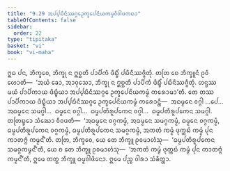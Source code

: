 ```yaml
---
title: "9.29 ᩋᨸ᩠ᨸᨭᩥᨶᩥᩔᨣ᩠ᨣᩮᩏᨠ᩠ᨡᩮᨸᨶᩦᨿᨠᨾ᩠ᨾᩅᩥᩅᩤᨴᨠᨳᩣ"
tableOfContents: false
sidebar:
  order: 22
type: "tipitaka"
basket: "vi"
book: "vi-maha"
---
```



<DynamicBreadcrumb />

<Division number="439" book="vi-maha">

<Paragraph number="1885" book="vi-maha">
ᩍᨵ ᨸᨶ, ᨽᩥᨠ᩠ᨡᩅᩮ, ᨽᩥᨠ᩠ᨡᩩ ᨶ ᩍᨧ᩠ᨨᨲᩥ ᨸᩣᨸᩥᨠᩴ ᨴᩥᨭ᩠ᨮᩥᩴ ᨸᨭᩥᨶᩥᩔᨩ᩠ᨩᩥᨲᩩᩴ. ᨲᨲᩕ ᨧᩮ ᨽᩥᨠ᩠ᨡᩪᨶᩴ ᩑᩅᩴ ᩉᩮᩣᨲᩥ—  ‘ᩋᨿᩴ ᨡᩮᩣ, ᩋᩣᩅᩩᩈᩮᩣ, ᨽᩥᨠ᩠ᨡᩩ ᨶ ᩍᨧ᩠ᨨᨲᩥ ᨸᩣᨸᩥᨠᩴ ᨴᩥᨭ᩠ᨮᩥᩴ ᨸᨭᩥᨶᩥᩔᨩ᩠ᨩᩥᨲᩩᩴ. ᩉᨶ᩠ᨴᩔ ᨾᨿᩴ ᨸᩣᨸᩥᨠᩣᨿ ᨴᩥᨭ᩠ᨮᩥᨿᩣ ᩋᨸ᩠ᨸᨭᩥᨶᩥᩔᨣ᩠ᨣᩮ ᩏᨠ᩠ᨡᩮᨸᨶᩦᨿᨠᨾ᩠ᨾᩴ ᨠᩁᩮᩣᨾᩣ’ᨲᩥ. ᨲᩮ ᨲᩔ ᨸᩣᨸᩥᨠᩣᨿ ᨴᩥᨭ᩠ᨮᩥᨿᩣ ᩋᨸ᩠ᨸᨭᩥᨶᩥᩔᨣ᩠ᨣᩮ ᩏᨠ᩠ᨡᩮᨸᨶᩦᨿᨠᨾ᩠ᨾᩴ ᨠᩁᩮᩣᨶ᩠ᨲᩥ—  ᩋᨵᨾ᩠ᨾᩮᨶ ᩅᨣ᩠ᨣᩤ …ᨸᩮ…  ᩋᨵᨾ᩠ᨾᩮᨶ ᩈᨾᨣ᩠ᨣᩤ…  ᨵᨾ᩠ᨾᩮᨶ ᩅᨣ᩠ᨣᩤ…  ᨵᨾ᩠ᨾᨸᨲᩥᩁᩪᨸᨠᩮᨶ ᩅᨣ᩠ᨣᩤ…  ᨵᨾ᩠ᨾᨸᨲᩥᩁᩪᨸᨠᩮᨶ ᩈᨾᨣ᩠ᨣᩤ. ᨲᨲᩕᨭ᩠ᨮᩮᩣ ᩈᩴᨥᩮᩣ ᩅᩥᩅᨴᨲᩥ—  ‘ᩋᨵᨾ᩠ᨾᩮᨶ ᩅᨣ᩠ᨣᨠᨾ᩠ᨾᩴ, ᩋᨵᨾ᩠ᨾᩮᨶ ᩈᨾᨣ᩠ᨣᨠᨾ᩠ᨾᩴ, ᨵᨾ᩠ᨾᩮᨶ ᩅᨣ᩠ᨣᨠᨾ᩠ᨾᩴ, ᨵᨾ᩠ᨾᨸᨲᩥᩁᩪᨸᨠᩮᨶ ᩅᨣ᩠ᨣᨠᨾ᩠ᨾᩴ, ᨵᨾ᩠ᨾᨸᨲᩥᩁᩪᨸᨠᩮᨶ ᩈᨾᨣ᩠ᨣᨠᨾ᩠ᨾᩴ, ᩋᨠᨲᩴ ᨠᨾ᩠ᨾᩴ ᨴᩩᨠ᩠ᨠᨭᩴ ᨠᨾ᩠ᨾᩴ ᨸᩩᨶ ᨠᩣᨲᨻ᩠ᨻᩴ ᨠᨾ᩠ᨾᨶ᩺’ᨲᩥ. ᨲᨲᩕ, ᨽᩥᨠ᩠ᨡᩅᩮ, ᨿᩮ ᨲᩮ ᨽᩥᨠ᩠ᨡᩪ ᩑᩅᨾᩣᩉᩴᩈᩩ—  ‘ᨵᨾ᩠ᨾᨸᨲᩥᩁᩪᨸᨠᩮᨶ ᩈᨾᨣ᩠ᨣᨠᨾ᩠ᨾᨶ᩺’ᨲᩥ, ᨿᩮ ᨧ ᨲᩮ ᨽᩥᨠ᩠ᨡᩪ ᩑᩅᨾᩣᩉᩴᩈᩩ—  ‘ᩋᨠᨲᩴ ᨠᨾ᩠ᨾᩴ ᨴᩩᨠ᩠ᨠᨭᩴ ᨠᨾ᩠ᨾᩴ ᨸᩩᨶ ᨠᩣᨲᨻ᩠ᨻᩴ ᨠᨾ᩠ᨾᨶ᩺’ᨲᩥ, ᩍᨾᩮ ᨲᨲ᩠ᨳ ᨽᩥᨠ᩠ᨡᩪ ᨵᨾ᩠ᨾᩅᩤᨴᩥᨶᩮᩣ. ᩍᨾᩮ ᨸᨬ᩠ᨧ ᩅᩤᩁᩣ ᩈᩴᨡᩥᨲ᩠ᨲᩣ.
</Paragraph>
</Division>